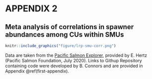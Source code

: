 
# APPENDIX 2{#app:second-appendix}

## Meta analysis of correlations in spawner abundances among CUs within SMUs



```r
knitr::include_graphics("figure/lrp-smu-corr.png")

```
Data are taken from the [Pacific Salmon Explorer](https://www.salmonexplorer.ca/), provided by E. Hertz (Pacific Salmon Foundation, July 2020). Links to Githup Repository containing code were developed by B. Connors <!--CH: if Brendan is a co-author this mention may be out of place, but thought I'd include anyways unless there are objections--> and are provided in Appendix \@ref(first-appendix).
